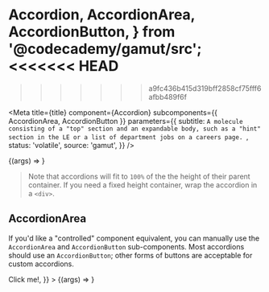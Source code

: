   Accordion,
  AccordionArea,
  AccordionButton,
} from '@codecademy/gamut/src';
<<<<<<< HEAD
=======
>>>>>>> a9fc436b415d319bff2858cf75fff6afbb489f6f

<Meta
  title={title}
  component={Accordion}
  subcomponents={{ AccordionArea, AccordionButton }}
  parameters={{
    subtitle: `A molecule consisting of a "top" section and an expandable body,
such as a "hint" section in the LE or a list of department jobs on a careers page.
`,
    status: 'volatile',
    source: 'gamut',
  }}
/>

<Canvas withSource="open">
  <Story
    name="Accordion"
    args={{ top: 'Click me!', children: 'Hidden Treasure!' }}
  >
    {(args) => <Accordion {...args} />}
  </Story>
</Canvas>

<Props story="Accordion" />

> Note that accordions will fit to `100%` of the the height of their parent container.
> If you need a fixed height container, wrap the accordion in a `<div>`.

## AccordionArea

If you'd like a "controlled" component equivalent, you can manually use the `AccordionArea` and `AccordionButton` sub-components.
Most accordions should use an `AccordionButton`; other forms of buttons are acceptable for custom accordions.

<Canvas>
  <Story
    name="AccordionArea"
    args={{
      expanded: true,
      top: <AccordionButton expanded={expanded}>Click me!</AccordionButton>,
    }}
  >
    {(args) => <AccordionArea {...args} />}
  </Story>
</Canvas>
